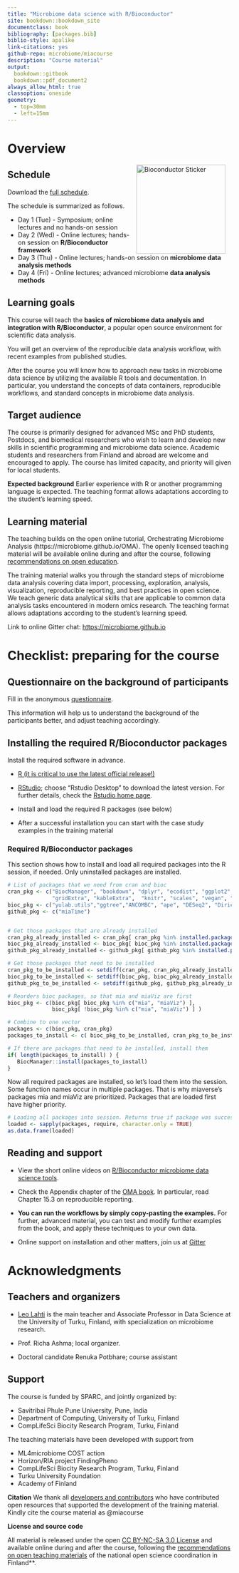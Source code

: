 ```yaml
--- 
title: "Microbiome data science with R/Bioconductor"
site: bookdown::bookdown_site
documentclass: book
bibliography: [packages.bib]
biblio-style: apalike
link-citations: yes
github-repo: microbiome/miacourse
description: "Course material"
output:
  bookdown::gitbook
  bookdown::pdf_document2
always_allow_html: true  
classoption: oneside
geometry:
  - top=30mm
  - left=15mm
---
```




# Overview

<a href="https://bioconductor.org"><img src="`r rebook::BiocSticker('animated')`" width="200" alt="Bioconductor Sticker" align="right" style="margin: 0 1em 0 1em" /></a>


## Schedule

Download the [full schedule](SPARCworkshop2023schedule.pdf).

The schedule is summarized as follows.

- Day 1 (Tue) - Symposium; online lectures and no hands-on session
- Day 2 (Wed) - Online lectures; hands-on session on **R/Bioconductor framework**
- Day 3 (Thu) - Online lectures; hands-on session on **microbiome data analysis methods**
- Day 4 (Fri) - Online lectures; advanced microbiome **data analysis methods**


## Learning goals

This course will teach the **basics of microbiome data analysis and
integration with R/Bioconductor**, a popular open source environment
for scientific data analysis.

You will get an overview of the reproducible data analysis workflow,
with recent examples from published studies.

After the course you will know how to approach new tasks in microbiome
data science by utilizing the available R tools and documentation. In
particular, you understand the concepts of data containers,
reproducible workflows, and standard concepts in microbiome data
analysis.



## Target audience

The course is primarily designed for advanced MSc and PhD students,
Postdocs, and biomedical researchers who wish to learn and develop new
skills in scientific programming and microbiome data science.
Academic students and researchers from Finland and abroad are welcome
and encouraged to apply. The course has limited capacity, and priority
will given for local students.

**Expected background** Earlier experience with R or another
programming language is expected. The teaching format allows
adaptations according to the student's learning speed.


## Learning material

The teaching builds on the open online tutorial, Orchestrating
Microbiome Analysis (https://microbiome.github.io/OMA). The openly
licensed teaching material will be available online during and after
the course, following [recommendations on open education](https://edition.fi/tsv/catalog/book/421).

The training material walks you through the standard steps of
microbiome data analysis covering data import, processing,
exploration, analysis, visualization, reproducible reporting, and best
practices in open science.  We teach generic data analytical skills
that are applicable to common data analysis tasks encountered in
modern omics research. The teaching format allows adaptations
according to the student's learning speed.


Link to online Gitter chat:
[https://microbiome.github.io](https://microbiome.github.io)



# Checklist: preparing for the course

## Questionnaire on the background of participants 

Fill in the anonymous [questionnaire](https://forms.gle/XZdiEyGyYtLKYwqp8).

This information will help us to understand the background of the
participants better, and adjust teaching accordingly.


## Installing the required R/Bioconductor packages {#packages}

Install the required software in advance.

* [R (it is critical to use the latest official release!)](https://www.r-project.org/) 

* [RStudio](https://www.rstudio.com/products/rstudio/download/);
  choose "Rstudio Desktop" to download the latest version. For further
  details, check the [Rstudio home page](https://www.rstudio.com/).

* Install and load the required R packages (see below)

* After a successful installation you can start with the
  case study examples in the training material

### Required R/Bioconductor packages

This section shows how to install and load all required packages into
the R session, if needed. Only uninstalled packages are installed.

```r
# List of packages that we need from cran and bioc 
cran_pkg <- c("BiocManager", "bookdown", "dplyr", "ecodist", "ggplot2", 
              "gridExtra", "kableExtra",  "knitr", "scales", "vegan", "matrixStats")
bioc_pkg <- c("yulab.utils","ggtree","ANCOMBC", "ape", "DESeq2", "DirichletMultinomial", "mia", "miaViz", "miaSim")
github_pkg <- c("miaTime")


# Get those packages that are already installed
cran_pkg_already_installed <- cran_pkg[ cran_pkg %in% installed.packages() ]
bioc_pkg_already_installed <- bioc_pkg[ bioc_pkg %in% installed.packages() ]
github_pkg_already_installed <- github_pkg[ github_pkg %in% installed.packages() ]

# Get those packages that need to be installed
cran_pkg_to_be_installed <- setdiff(cran_pkg, cran_pkg_already_installed)
bioc_pkg_to_be_installed <- setdiff(bioc_pkg, bioc_pkg_already_installed)
github_pkg_to_be_installed <- setdiff(github_pkg, github_pkg_already_installed)

# Reorders bioc packages, so that mia and miaViz are first
bioc_pkg <- c(bioc_pkg[ bioc_pkg %in% c("mia", "miaViz") ], 
              bioc_pkg[ !bioc_pkg %in% c("mia", "miaViz") ] ) 

# Combine to one vector
packages <- c(bioc_pkg, cran_pkg)
packages_to_install <- c( bioc_pkg_to_be_installed, cran_pkg_to_be_installed, cran_pkg_to_be_installed)
```

```r
# If there are packages that need to be installed, install them 
if( length(packages_to_install) ) {
   BiocManager::install(packages_to_install)
}
```

Now all required packages are installed, so let's load them into the session.
Some function names occur in multiple packages. That is why miaverse's packages
mia and miaViz are prioritized. Packages that are loaded first have higher priority.

```r
# Loading all packages into session. Returns true if package was successfully loaded.
loaded <- sapply(packages, require, character.only = TRUE)
as.data.frame(loaded)
```


## Reading and support

* View the short online videos on [R/Bioconductor microbiome data science tools](https://www.youtube.com/playlist?list=PLjiXAZO27elAJEptP59BN3whVJ61XIkST).

* Check the Appendix chapter of the [OMA
book](https://microbiome.github.io/OMA). In particular, read Chapter
15.3 on reproducible reporting.

* **You can run the workflows by simply copy-pasting the examples.** For
further, advanced material, you can test and modify further examples
from the book, and apply these techniques to your own data.

 * Online support on installation and other matters, join us at [Gitter](https://gitter.im/microbiome/miaverse?utm_source=badge&utm_medium=badge&utm_campaign=pr-badge&utm_content=badge)



# Acknowledgments

## Teachers and organizers

- [Leo Lahti](https://datascience.utu.fi) is the main teacher and
  Associate Professor in Data Science at the University of Turku,
  Finland, with specialization on microbiome research.

- Prof. Richa Ashma; local organizer.

- Doctoral candidate Renuka Potbhare; course assistant

## Support


The course is funded by SPARC, and jointly organized by:

- Savitribai Phule Pune University, Pune, India
- Department of Computing, University of Turku, Finland
- CompLifeSci Biocity Research Program, Turku, Finland

The teaching materials have been developed with support from 

- ML4microbiome COST action
- Horizon/RIA project FindingPheno
- CompLifeSci Biocity Research Program, Turku, Finland
- Turku University Foundation
- Academy of Finland

**Citation** We thank all [developers and contributors](https://microbiome.github.io) who have contributed open resources that supported the development of the training material. Kindly cite the course material as @miacourse 


**License and source code**

All material is released under the open [CC BY-NC-SA 3.0
License](LICENSE) and available online during and after the course,
following the [recommendations on open teaching
materials](https://avointiede.fi/fi/linjaukset-ja-aineistot/kotimaiset-linjaukset/oppimisen-ja-oppimateriaalien-avoimuuden-linjaus)
of the national open science coordination in Finland**.


